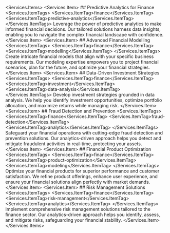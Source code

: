 
<Services.Items>
  <Services.Item>
    ## Predictive Analytics for Finance
    <Services.ItemTags>
      <Services.ItemTag>finance</Services.ItemTag>
      <Services.ItemTag>predictive-analytics</Services.ItemTag>
    </Services.ItemTags>
    Leverage the power of predictive analytics to make informed financial
    decisions. Our tailored solutions harness data insights, enabling you to
    navigate the complex financial landscape with confidence.
  </Services.Item>
  <Services.Item>
    ## Advanced Financial Modelling
    <Services.ItemTags>
      <Services.ItemTag>finance</Services.ItemTag>
      <Services.ItemTag>modelling</Services.ItemTag>
    </Services.ItemTags>
    Create intricate financial models that align with your specific business
    requirements. Our modeling expertise empowers you to project financial
    scenarios, plan for the future, and optimize your financial strategies.
  </Services.Item>
  <Services.Item>
    ## Data-Driven Investment Strategies
    <Services.ItemTags>
      <Services.ItemTag>finance</Services.ItemTag>
      <Services.ItemTag>investment</Services.ItemTag>
      <Services.ItemTag>data-analysis</Services.ItemTag>
    </Services.ItemTags>
    Develop investment strategies grounded in data analysis. We help you
    identify investment opportunities, optimize portfolio allocation, and
    maximize returns while managing risk.
  </Services.Item>
  <Services.Item>
    ## Fraud Detection and Prevention
    <Services.ItemTags>
      <Services.ItemTag>finance</Services.ItemTag>
      <Services.ItemTag>fraud-detection</Services.ItemTag>
      <Services.ItemTag>analytics</Services.ItemTag>
    </Services.ItemTags>
    Safeguard your financial operations with cutting-edge fraud detection and
    prevention solutions. Our analytics-driven approach helps you detect and
    mitigate fraudulent activities in real-time, protecting your assets.
  </Services.Item>
  <Services.Item>
    ## Financial Product Optimization
    <Services.ItemTags>
      <Services.ItemTag>finance</Services.ItemTag>
      <Services.ItemTag>product-optimization</Services.ItemTag>
      <Services.ItemTag>modeling</Services.ItemTag>
    </Services.ItemTags>
    Optimize your financial products for superior performance and customer
    satisfaction. We refine product offerings, enhance user experience, and
    ensure your financial solutions align perfectly with market demands.
  </Services.Item>
  <Services.Item>
    ## Risk Management Solutions
    <Services.ItemTags>
      <Services.ItemTag>finance</Services.ItemTag>
      <Services.ItemTag>risk-management</Services.ItemTag>
      <Services.ItemTag>analytics</Services.ItemTag>
    </Services.ItemTags>
    Implement comprehensive risk management solutions tailored to the finance
    sector. Our analytics-driven approach helps you identify, assess, and
    mitigate risks, safeguarding your financial stability.
  </Services.Item>
</Services.Items>
